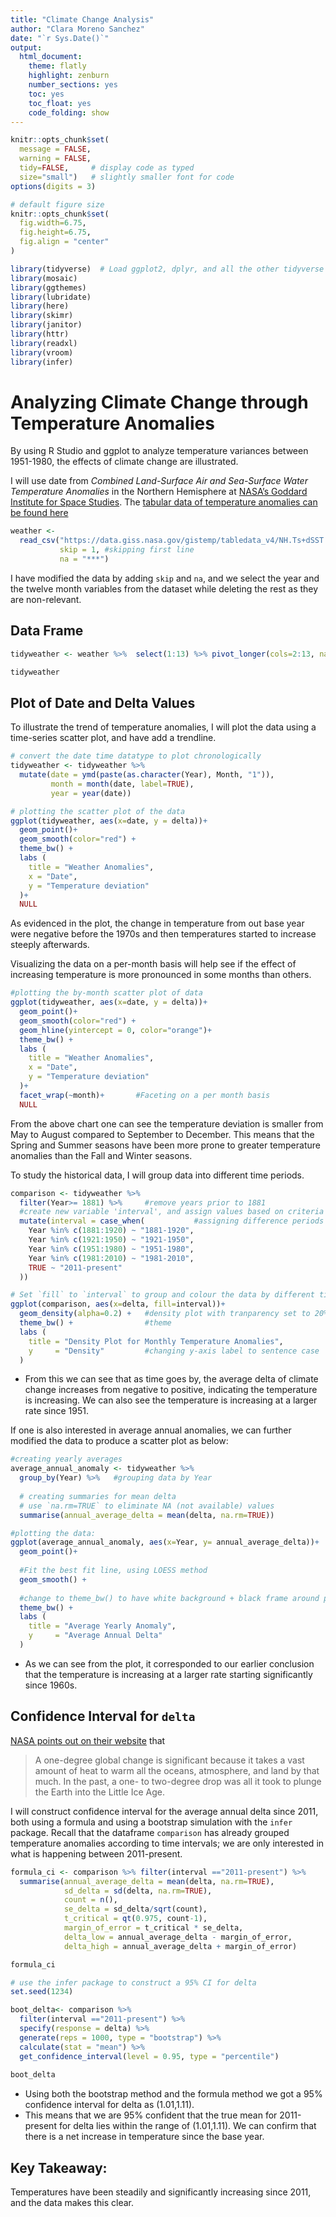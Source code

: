 ```yaml
---
title: "Climate Change Analysis"
author: "Clara Moreno Sanchez"
date: "`r Sys.Date()`"
output:
  html_document:
    theme: flatly
    highlight: zenburn
    number_sections: yes
    toc: yes
    toc_float: yes
    code_folding: show
---
```



```r
knitr::opts_chunk$set(
  message = FALSE, 
  warning = FALSE, 
  tidy=FALSE,     # display code as typed
  size="small")   # slightly smaller font for code
options(digits = 3)

# default figure size
knitr::opts_chunk$set(
  fig.width=6.75, 
  fig.height=6.75,
  fig.align = "center"
)
```


```r
library(tidyverse)  # Load ggplot2, dplyr, and all the other tidyverse packages
library(mosaic)
library(ggthemes)
library(lubridate)
library(here)
library(skimr)
library(janitor)
library(httr)
library(readxl)
library(vroom)
library(infer)
```



# Analyzing Climate Change through Temperature Anomalies 

By using R Studio and ggplot to analyze temperature variances between 1951-1980, the effects of climate change are illustrated. 

I will use date from *Combined Land-Surface Air and Sea-Surface Water Temperature Anomalies* in the Northern Hemisphere at [NASA's Goddard Institute for Space Studies](https://data.giss.nasa.gov/gistemp). The [tabular data of temperature anomalies can be found here](https://data.giss.nasa.gov/gistemp/tabledata_v4/NH.Ts+dSST.txt)


```r

weather <- 
  read_csv("https://data.giss.nasa.gov/gistemp/tabledata_v4/NH.Ts+dSST.csv", #retrieving data 
           skip = 1, #skipping first line 
           na = "***") 

```
I have modified the data by adding `skip` and `na`, and we select the year and the twelve month variables from the dataset while deleting the rest as they are non-relevant. 

## Data Frame 
```r
tidyweather <- weather %>%  select(1:13) %>% pivot_longer(cols=2:13, names_to = "Month", values_to="delta")

tidyweather

```


## Plot of Date and Delta Values 

To illustrate the trend of temperature anomalies, I will plot the data using a time-series scatter plot, and have add a trendline. 



```r
# convert the date time datatype to plot chronologically
tidyweather <- tidyweather %>%
  mutate(date = ymd(paste(as.character(Year), Month, "1")), 
         month = month(date, label=TRUE),
         year = year(date))

# plotting the scatter plot of the data
ggplot(tidyweather, aes(x=date, y = delta))+
  geom_point()+
  geom_smooth(color="red") +
  theme_bw() +
  labs (
    title = "Weather Anomalies",
    x = "Date",
    y = "Temperature deviation"
  )+
  NULL

```
As evidenced in the plot, the change in temperature from out base year were negative before the 1970s and then temperatures started to increase steeply afterwards. 


Visualizing the data on a per-month basis will help see if the effect of increasing temperature is more pronounced in some months than others.  

```r
#plotting the by-month scatter plot of data
ggplot(tidyweather, aes(x=date, y = delta))+
  geom_point()+
  geom_smooth(color="red") +
  geom_hline(yintercept = 0, color="orange")+
  theme_bw() +
  labs (
    title = "Weather Anomalies",
    x = "Date",
    y = "Temperature deviation"
  )+
  facet_wrap(~month)+       #Faceting on a per month basis 
  NULL

```
From the above chart one can see the temperature deviation is smaller from May to August compared to September to December. This means that the Spring and Summer seasons have been more prone to greater temperature anomalies than the Fall and Winter seasons. 
 
To study the historical data, I will group data into different time periods.

```r

comparison <- tidyweather %>% 
  filter(Year>= 1881) %>%     #remove years prior to 1881
  #create new variable 'interval', and assign values based on criteria below:
  mutate(interval = case_when(           #assigning difference periods 
    Year %in% c(1881:1920) ~ "1881-1920",
    Year %in% c(1921:1950) ~ "1921-1950",
    Year %in% c(1951:1980) ~ "1951-1980",
    Year %in% c(1981:2010) ~ "1981-2010",
    TRUE ~ "2011-present"
  ))

```


```r
# Set `fill` to `interval` to group and colour the data by different time periods.
ggplot(comparison, aes(x=delta, fill=interval))+
  geom_density(alpha=0.2) +   #density plot with tranparency set to 20%
  theme_bw() +                #theme
  labs (
    title = "Density Plot for Monthly Temperature Anomalies",
    y     = "Density"         #changing y-axis label to sentence case
  )

```
- From this we can see that as time goes by, the average delta of climate change increases from negative to positive, indicating the temperature is increasing. We can also see the temperature is increasing at a larger rate since 1951.


If one is also interested in average annual anomalies, we can further modified the data to produce a scatter plot as below:

```r

#creating yearly averages
average_annual_anomaly <- tidyweather %>% 
  group_by(Year) %>%   #grouping data by Year
  
  # creating summaries for mean delta 
  # use `na.rm=TRUE` to eliminate NA (not available) values 
  summarise(annual_average_delta = mean(delta, na.rm=TRUE)) 

#plotting the data:
ggplot(average_annual_anomaly, aes(x=Year, y= annual_average_delta))+
  geom_point()+
  
  #Fit the best fit line, using LOESS method
  geom_smooth() +
  
  #change to theme_bw() to have white background + black frame around plot
  theme_bw() +
  labs (
    title = "Average Yearly Anomaly",
    y     = "Average Annual Delta"
  )                         


```

- As we can see from the plot, it corresponded to our earlier conclusion that the temperature is increasing at a larger rate starting significantly since 1960s.

## Confidence Interval for `delta`

[NASA points out on their website](https://earthobservatory.nasa.gov/world-of-change/decadaltemp.php) that 

> A one-degree global change is significant because it takes a vast amount of heat to warm all the oceans, atmosphere, and land by that much. In the past, a one- to two-degree drop was all it took to plunge the Earth into the Little Ice Age.

I will construct confidence interval for the average annual delta since 2011, both using a formula and using a bootstrap simulation with the `infer` package. Recall that the dataframe `comparison` has already grouped temperature anomalies according to time intervals; we are only interested in what is happening  between 2011-present.

```r

formula_ci <- comparison %>% filter(interval =="2011-present") %>% 
  summarise(annual_average_delta = mean(delta, na.rm=TRUE),
            sd_delta = sd(delta, na.rm=TRUE),
            count = n(),
            se_delta = sd_delta/sqrt(count),
            t_critical = qt(0.975, count-1),
            margin_of_error = t_critical * se_delta,
            delta_low = annual_average_delta - margin_of_error,
            delta_high = annual_average_delta + margin_of_error)

formula_ci
```


```r

# use the infer package to construct a 95% CI for delta
set.seed(1234)

boot_delta<- comparison %>%
  filter(interval =="2011-present") %>%
  specify(response = delta) %>%
  generate(reps = 1000, type = "bootstrap") %>%
  calculate(stat = "mean") %>% 
  get_confidence_interval(level = 0.95, type = "percentile")
  
boot_delta

```



- Using both the bootstrap method and the formula method we got a 95% confidence interval for delta as (1.01,1.11). 
- This means that we are 95% confident that the true mean for 2011-present for delta lies within the range of (1.01,1.11). We can confirm that there is a net increase in temperature since the base year.

## Key Takeaway:
Temperatures have been steadily and significantly increasing since 2011, and the data makes this clear. 
